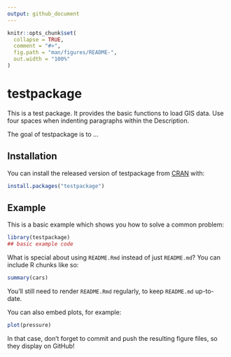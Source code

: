 ```yaml
---
output: github_document
---
```


<!-- README.md is generated from README.Rmd. Please edit that file -->

```r
knitr::opts_chunk$set(
  collapse = TRUE,
  comment = "#>",
  fig.path = "man/figures/README-",
  out.width = "100%"
)
```

# testpackage

This is a test package. It provides the basic functions to load GIS data. Use four spaces when indenting paragraphs within the Description.

<!-- badges: start -->
<!-- badges: end -->

The goal of testpackage is to ...

## Installation

You can install the released version of testpackage from [CRAN](https://CRAN.R-project.org) with:

``` r
install.packages("testpackage")
```

## Example

This is a basic example which shows you how to solve a common problem:

```r
library(testpackage)
## basic example code
```

What is special about using `README.Rmd` instead of just `README.md`? You can include R chunks like so:

```r
summary(cars)
```

You'll still need to render `README.Rmd` regularly, to keep `README.md` up-to-date.

You can also embed plots, for example:

```r
plot(pressure)
```

In that case, don't forget to commit and push the resulting figure files, so they display on GitHub!
